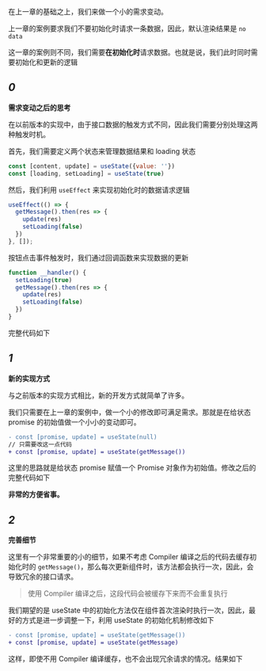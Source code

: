 
在上一章的基础之上，我们来做一个小的需求变动。

上一章的案例要求我们不要初始化时请求一条数据，因此，默认渲染结果是 `no data`

这一章的案例则不同，我们需要**在初始化时**请求数据。也就是说，我们此时同时需要初始化和更新的逻辑

## *0*
**需求变动之后的思考**

在以前版本的实现中，由于接口数据的触发方式不同，因此我们需要分别处理这两种触发时机。

首先，我们需要定义两个状态来管理数据结果和 loading 状态

```javascript
const [content, update] = useState({value: ''})
const [loading, setLoading] = useState(true)
```

然后，我们利用 `useEffect` 来实现初始化时的数据请求逻辑

```jsx
useEffect(() => {
  getMessage().then(res => {
    update(res)
    setLoading(false)
  })
}, []);
```

按钮点击事件触发时，我们通过回调函数来实现数据的更新

```ts
function __handler() {
  setLoading(true)
  getMessage().then(res => {
    update(res)
    setLoading(false)
  })
}
```

完整代码如下

<Demo01 />

## *1*
**新的实现方式**

与之前版本的实现方式相比，新的开发方式就简单了许多。

我们只需要在上一章的案例中，做一个小的修改即可满足需求。那就是在给状态 promise 的初始值做一个小小的变动即可。

```diff
- const [promise, update] = useState(null)
// 只需要改这一点代码
+ const [promise, update] = useState(getMessage())
```

这里的思路就是给状态 promise 赋值一个 Promise 对象作为初始值。修改之后的完整代码如下

<Demo02 />

**非常的方便省事。**

## *2*
**完善细节**


这里有一个非常重要的小的细节，如果不考虑 Compiler 编译之后的代码去缓存初始化时的 `getMessage()`，那么每次更新组件时，该方法都会执行一次，因此，会导致冗余的接口请求。

> 使用 Compiler 编译之后，这段代码会被缓存下来而不会重复执行

我们期望的是 useState 中的初始化方法仅在组件首次渲染时执行一次，因此，最好的方式是进一步调整一下，利用 useState 的初始化机制修改如下

```diff
- const [promise, update] = useState(getMessage())
+ const [promise, update] = useState(getMessage)
```

这样，即使不用 Compiler 编译缓存，也不会出现冗余请求的情况。结果如下

<Demo03 />